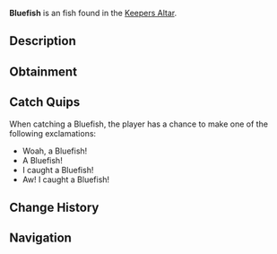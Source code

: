 {{FishInfobox
|image          = Bluefish.png
|rarity         = Unusual
|sea            = First Sea
|location       = [[Keepers Altar]]
|sublocation    = 
|sources        = Fishing Rod
|radar_location = 
|xp             = 75
|weather        = Clear
|time           = Day
|season         = Summer
|bait           = Flakes
|base_weight    = 0.9
|base_value     = 65
|weight_range   = 0.5
|base_chance    = 40
|base_resil     = 34
}}
'''Bluefish''' is an {{Rarity|Unusual}} fish found in the [[Keepers Altar]].

== Description ==
{{Description|Bluefish are found inside Keepers Altar. They can inhabit some of the powerful keepers power that is present in Keepers Altars water. They are only awake during the day, as the power of the Altar is too much for them to handle during the night.|Bestiary Entry}}

== Obtainment ==
{{Description|Swims quietly in Keepers Altar during the day.|Bestiary Hint}}
{{Fish Availability|
Keepers Altar
|top_rods      = 
Leviathan's Fang Rod\867366.56\195249.15;
Trident Rod\815779.97\184761.06;
Krampus's Rod\742771.85\455891.06;
Free Spirit Rod\727250.75\164710.61;
Magma Rod\687540.1\421991.47;
Plastic Rod\643609.21\395099.88;
Flimsy Rod\453740.98\537187.35;
Fast Rod\521835.23\431700.94;
Buddy Bond Rod\478106.02\353147.52;
Fischer's Rod\476382.89\394192.46;
Ethereal Prism Rod\640799.8\135443.79;
Astralhook Rod\640431.82\135128.33;
No-Life Rod\630804.66\138506.31;
Seraphic Rod\624054.58\134020.23;
Rod Of The Forgotten Fang\583984.76\125637.48;
Challenger's Rod\570185.72\124194.1;
Rod Of The Depths\526249.87\113819.55;
Zeus Rod\521248.97\114327.22;
Verdant Shear Rod\514025.87\113320.63;
Rod Of The Exalted One\513389.58\109848.33;
Blazebringer Rod\495147.32\108602.26;
Depthseeker Rod\474008.11\104673.7;
Training Rod\439815.07\174294.92;
Avalanche Rod\427295.54\94421.15;
Volcanic Rod\406169.29\89086.42;
Steady Rod\175659.72\32515.59
|recommended   = Trident Rod
}}

== Catch Quips ==
When catching a Bluefish, the player has a chance to make one of the following exclamations:
* Woah, a Bluefish!
* A Bluefish!
* I caught a Bluefish!
* Aw! I caught a Bluefish!

== Change History ==
{{Change History|{{subst:Current Version}}}}

== Navigation ==
{{Fish Navbox|Keepers Altar}}
